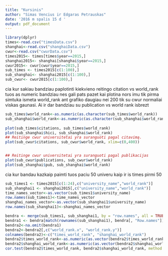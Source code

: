 ```yaml
---
title: "Kursinis"
author: "Simas Vencius ir Edgaras Petrauskas"
date: '2016 m spalis 15 d '
output: pdf_document
---
```


```r
library(dplyr)
times<-read.csv("timesData.csv")
shanghai<-read.csv("shanghaiData.csv")
cwur<-read.csv("cwurData.csv")
times2015<- times[times$year==2015,]
shanghai2015<- shanghai[shanghai$year==2015,]
cwur2015<- cwur[cwur$year==2015,]
sub_times <- times2015[c(1:100),]
sub_shanghai<- shanghai2015[c(1:100),]
sub_cwur<- cwur2015[c(1:100),]
```

cia kur sakiau bandziau paplotinti kiekvieno reitingo citation vs world_rank
tuos as numeric bandziau nes gali pats pazet kai plotina nors imu tik pirma simtuka ismeta world_rank ant grafiko daugiau nei 200 tik su cwur normaliai viskas gaunasi. Ai ir dar bandziau su publication vs world rank isbrezt

```r
sub_times$world_rank<-as.numeric(as.character(sub_times$world_rank))
sub_shanghai$world_rank<-as.numeric(as.character(sub_shanghai$world_rank))
           
plot(sub_times$citations, sub_times$world_rank)
plot(sub_shanghai$hici, sub_shanghai$world_rank)
## Reitinge cwur universitetai yra suranguoti pagal citavimą.
plot(sub_cwur$citations, sub_cwur$world_rank, xlim=c(0,400))


## Reitinge cwur universitetai yra suranguoti pagal publikacijas
plot(sub_cwur$publications, sub_cwur$world_rank)
plot(sub_shanghai$pub, sub_shanghai$world_rank)

```

cia kur bandau kazkaip paimti tuos paciu 50 univeru kaip ir is times pirmi 50

```r
sub_times1 <- times2015[c(1:24),c("university_name","world_rank")]
sub_shanghai1 <- shanghai2015[,c("university_name","world_rank")]
time_names_vector<-as.vector(sub_times1$university_name)
row.names(sub_times1)<-time_names_vector
shanghai_names_vector<-as.vector(sub_shanghai1$university_name)
row.names(sub_shanghai1)<-shanghai_names_vector

bendra <- merge(sub_times1, sub_shanghai1, by = "row.names", all = TRUE)
bendra1 <- bendra[match(rownames(sub_shanghai1), bendra[, "Row.names"]), -1]
bendra2<-na.omit(bendra1)
bendra2<-bendra2[,c("world_rank.x", "world_rank.y")]
colnames(bendra2)<-c("times_world_rank", "shanghai_world_rank")
bendra2$times_world_rank<-as.numeric(as.vector(bendra2$times_world_rank))
bendra2$shanghai_world_rank<-as.numeric(as.vector(bendra2$shanghai_world_rank))
cor.test(bendra2$times_world_rank, bendra2$shanghai_world_rank, method = "spearman")
```

